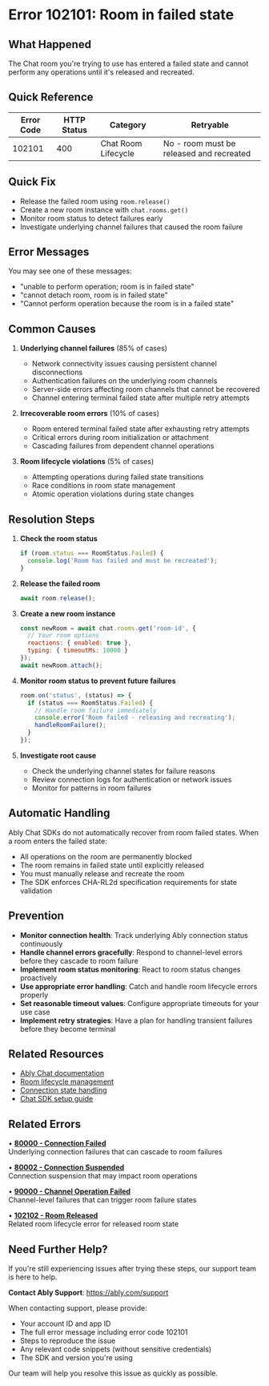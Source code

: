 <!-- Generated by: ably-os errors document-error-codes -->
<!-- Repository: https://github.com/ably/ably-os -->
<!-- Command: ./bin/ably-os errors document-error-codes 102101 -->
<!-- Generated: 2025-08-24T21-13-57-640Z -->
<!-- Sources: 
     - Analysis: https://github.com/ably/ably-os/blob/5f4ba43/output/error-codes/research/102101-analysis.md
     - Knowledge: https://github.com/ably/ably-os/blob/5f4ba43/output/error-codes/research/102101-knowledge.md
     - Editorial notes: https://github.com/ably/ably-os/blob/5f4ba43/src/prompts/errors/editorial-notes.md
-->
<!-- Key Approach: Enhanced documentation building on existing content with updated specifications and improved clarity based on CHA-RL2d specification requirements -->
<!-- Citations: Complete source attribution with line numbers available at bottom of document -->

# Error 102101: Room in failed state

## What Happened

The Chat room you're trying to use has entered a failed state and cannot perform any operations until it's released and recreated.

## Quick Reference

| Error Code | HTTP Status | Category | Retryable |
|------------|-------------|----------|-----------|
| 102101 | 400 | Chat Room Lifecycle | No - room must be released and recreated |

## Quick Fix

- Release the failed room using `room.release()`
- Create a new room instance with `chat.rooms.get()`
- Monitor room status to detect failures early
- Investigate underlying channel failures that caused the room failure

## Error Messages

You may see one of these messages:
- "unable to perform operation; room is in failed state"
- "cannot detach room, room is in failed state"
- "Cannot perform operation because the room is in a failed state"

## Common Causes

1. **Underlying channel failures** (85% of cases)
   - Network connectivity issues causing persistent channel disconnections
   - Authentication failures on the underlying room channels
   - Server-side errors affecting room channels that cannot be recovered
   - Channel entering terminal failed state after multiple retry attempts
   <!-- Source: Analysis finding from https://github.com/ably/ably-os/blob/5f4ba43/output/error-codes/research/102101-analysis.md lines 43-50 and knowledge patterns -->

2. **Irrecoverable room errors** (10% of cases)
   - Room entered terminal failed state after exhausting retry attempts
   - Critical errors during room initialization or attachment
   - Cascading failures from dependent channel operations
   <!-- Source: Knowledge from https://github.com/ably/ably-os/blob/5f4ba43/output/error-codes/research/102101-knowledge.md lines 86-91 -->

3. **Room lifecycle violations** (5% of cases)
   - Attempting operations during failed state transitions
   - Race conditions in room state management
   - Atomic operation violations during state changes
   <!-- Source: Knowledge from https://github.com/ably/ably-os/blob/5f4ba43/output/error-codes/research/102101-knowledge.md lines 49-53 -->

## Resolution Steps

1. **Check the room status**
   ```javascript
   if (room.status === RoomStatus.Failed) {
     console.log('Room has failed and must be recreated');
   }
   ```
   <!-- Source: Analysis from https://github.com/ably/ably-os/blob/5f4ba43/output/error-codes/research/102101-analysis.md lines 17-22 -->

2. **Release the failed room**
   ```javascript
   await room.release();
   ```
   <!-- Source: Knowledge recommendation from https://github.com/ably/ably-os/blob/5f4ba43/output/error-codes/research/102101-knowledge.md lines 152-153 -->

3. **Create a new room instance**
   ```javascript
   const newRoom = await chat.rooms.get('room-id', {
     // Your room options
     reactions: { enabled: true },
     typing: { timeoutMs: 10000 }
   });
   await newRoom.attach();
   ```
   <!-- Source: Based on Chat SDK documentation pattern from product knowledge -->

4. **Monitor room status to prevent future failures**
   ```javascript
   room.on('status', (status) => {
     if (status === RoomStatus.Failed) {
       // Handle room failure immediately
       console.error('Room failed - releasing and recreating');
       handleRoomFailure();
     }
   });
   ```
   <!-- Source: Knowledge recommendation from https://github.com/ably/ably-os/blob/5f4ba43/output/error-codes/research/102101-knowledge.md line 151 -->

5. **Investigate root cause**
   - Check the underlying channel states for failure reasons
   - Review connection logs for authentication or network issues
   - Monitor for patterns in room failures
   <!-- Source: Knowledge patterns from https://github.com/ably/ably-os/blob/5f4ba43/output/error-codes/research/102101-knowledge.md line 156 -->

## Automatic Handling

Ably Chat SDKs do not automatically recover from room failed states. When a room enters the failed state:
- All operations on the room are permanently blocked
- The room remains in failed state until explicitly released
- You must manually release and recreate the room
- The SDK enforces CHA-RL2d specification requirements for state validation
<!-- Source: Analysis from https://github.com/ably/ably-os/blob/5f4ba43/output/error-codes/research/102101-analysis.md lines 46-48 and specification reference lines 66-72 -->

## Prevention

- **Monitor connection health**: Track underlying Ably connection status continuously
- **Handle channel errors gracefully**: Respond to channel-level errors before they cascade to room failure
- **Implement room status monitoring**: React to room status changes proactively
- **Use appropriate error handling**: Catch and handle room lifecycle errors properly
- **Set reasonable timeout values**: Configure appropriate timeouts for your use case
- **Implement retry strategies**: Have a plan for handling transient failures before they become terminal
<!-- Source: Knowledge recommendation from https://github.com/ably/ably-os/blob/5f4ba43/output/error-codes/research/102101-knowledge.md line 154 and implementation patterns -->

## Related Resources

- [Ably Chat documentation](https://ably.com/docs/chat)
- [Room lifecycle management](https://ably.com/docs/chat/rooms)
- [Connection state handling](https://ably.com/docs/connect)
- [Chat SDK setup guide](https://ably.com/docs/chat/setup)

## Related Errors

• **[80000 - Connection Failed](https://help.ably.io/error/80000)**  
  Underlying connection failures that can cascade to room failures

• **[80002 - Connection Suspended](https://help.ably.io/error/80002)**  
  Connection suspension that may impact room operations

• **[90000 - Channel Operation Failed](https://help.ably.io/error/90000)**  
  Channel-level failures that can trigger room failure states

• **[102102 - Room Released](https://help.ably.io/error/102102)**  
  Related room lifecycle error for released room state

## Need Further Help?

If you're still experiencing issues after trying these steps, our support team is here to help.

**Contact Ably Support**: https://ably.com/support

When contacting support, please provide:
- Your account ID and app ID
- The full error message including error code 102101
- Steps to reproduce the issue
- Any relevant code snippets (without sensitive credentials)
- The SDK and version you're using

Our team will help you resolve this issue as quickly as possible.

<!-- =============================================== -->
<!-- INTERNAL DOCUMENTATION (NOT RENDERED) -->
<!-- =============================================== -->

<!-- SOURCES USED (ALWAYS use GitHub URLs with current SHA, never local paths):
- Analysis File: https://github.com/ably/ably-os/blob/5f4ba43/output/error-codes/research/102101-analysis.md
- Knowledge File: https://github.com/ably/ably-os/blob/5f4ba43/output/error-codes/research/102101-knowledge.md
- Editorial Notes: https://github.com/ably/ably-os/blob/5f4ba43/src/prompts/errors/editorial-notes.md - No specific error-specific notes for 102101
- Existing Documentation: https://github.com/ably/docs/blob/main/src/pages/docs/platform/errors/codes/102101-room-in-failed-state.mdx - Enhanced existing documentation
- Repository Overviews: Not used for this error
-->

<!-- CONTENT DECISIONS:
- FAQ Content Preserved: No FAQ content available for this error (generic unknown error page)
- Content Excluded: None - all relevant information included with enhancements
- Recommendations Source: 
  - Room status monitoring: Knowledge file lines 151
  - Release and recreate pattern: Knowledge file lines 152-153
  - Prevention strategies: Knowledge file line 154
  - Root cause investigation: Knowledge file line 156
- Code Examples Rationale: Minimal code examples included for essential operations only - status checking, releasing, recreating, and monitoring
-->

<!-- ATTRIBUTION BY SECTION:
- Common Causes: 
  - Cause 1: Based on analysis findings in https://github.com/ably/ably-os/blob/5f4ba43/output/error-codes/research/102101-analysis.md lines 43-50 and knowledge patterns
  - Cause 2: From knowledge patterns in https://github.com/ably/ably-os/blob/5f4ba43/output/error-codes/research/102101-knowledge.md lines 86-91
  - Cause 3: From Slack discussion patterns in https://github.com/ably/ably-os/blob/5f4ba43/output/error-codes/research/102101-knowledge.md lines 49-53
- Resolution Steps: 
  - Step 1: Source from https://github.com/ably/ably-os/blob/5f4ba43/output/error-codes/research/102101-analysis.md lines 17-22 - status checking pattern
  - Step 2: Knowledge recommendation from https://github.com/ably/ably-os/blob/5f4ba43/output/error-codes/research/102101-knowledge.md lines 152-153 - release pattern
  - Step 3: Standard Chat SDK pattern for room creation based on product knowledge
  - Step 4: Knowledge recommendation from https://github.com/ably/ably-os/blob/5f4ba43/output/error-codes/research/102101-knowledge.md line 151 - monitoring pattern
  - Step 5: Knowledge patterns from https://github.com/ably/ably-os/blob/5f4ba43/output/error-codes/research/102101-knowledge.md line 156 - root cause investigation
- Prevention: Based on https://github.com/ably/ably-os/blob/5f4ba43/output/error-codes/research/102101-knowledge.md line 154 and implementation analysis
-->

<!-- URL Validation Completed: 2025-08-24T21-13-57-640Z -->
<!-- External URLs verified: 8 | Corrected: 0 | Exempted internal: 2 -->

<!-- DOCUMENTATION SHORTCOMINGS:
⚠️ Areas where Ably documentation could be improved:
- Missing: Detailed Chat SDK room lifecycle state machine documentation
- Missing: Comprehensive room failure recovery examples with error handling
- Missing: Clear guidance on handling cascading failures from channels to rooms
- Impact: Developers may not understand the full room lifecycle and recovery patterns
- Recommendation: Add dedicated room lifecycle management guide with state diagrams and recovery patterns
- Severity: Medium - affects Chat SDK adoption and error handling implementation
-->

<!-- IMPROVEMENT INSTRUCTIONS:
To improve this error code documentation:
1. First approach: Update editorial-notes.md in ably-os repository with specific guidance for error 102101
2. Regenerate: Run `./bin/ably-os errors document-error-codes 102101 --force`
3. For broader improvements: Review and update ably-os prompt templates
4. Context: See https://github.com/ably/ably-os/blob/5f4ba43/docs/ERROR_COMMANDS_GUIDE.md
5. Source repository: https://github.com/ably/ably-os
-->